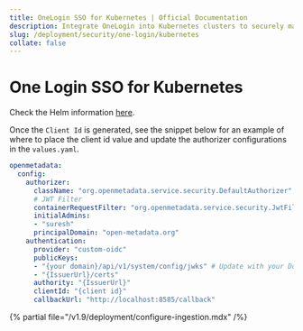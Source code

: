 ```yaml
---
title: OneLogin SSO for Kubernetes | Official Documentation
description: Integrate OneLogin into Kubernetes clusters to securely manage authentication, access tokens, and identity roles at runtime.
slug: /deployment/security/one-login/kubernetes
collate: false
---
```


# One Login SSO for Kubernetes

Check the Helm information [here](https://artifacthub.io/packages/search?repo=open-metadata).

Once the `Client Id` is generated, see the snippet below for an example of where to
place the client id value and update the authorizer configurations in the `values.yaml`.

```yaml
openmetadata:
  config:
    authorizer:
      className: "org.openmetadata.service.security.DefaultAuthorizer"
      # JWT Filter
      containerRequestFilter: "org.openmetadata.service.security.JwtFilter"
      initialAdmins: 
      - "suresh"
      principalDomain: "open-metadata.org"
    authentication:
      provider: "custom-oidc"
      publicKeys:
      - "{your domain}/api/v1/system/config/jwks" # Update with your Domain and Make sure this "/api/v1/system/config/jwks" is always configured to enable JWT tokens
      - "{IssuerUrl}/certs"
      authority: "{IssuerUrl}"
      clientId: "{client id}"
      callbackUrl: "http://localhost:8585/callback"
```

{% partial file="/v1.9/deployment/configure-ingestion.mdx" /%}
